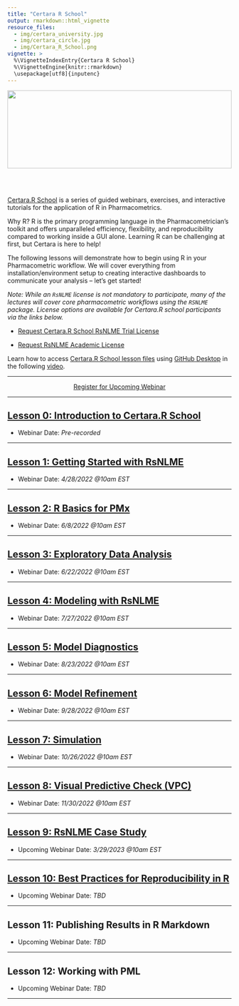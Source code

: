```yaml
---
title: "Certara R School"
output: rmarkdown::html_vignette
resource_files:
  - img/certara_university.jpg
  - img/certara_circle.jpg
  - img/Certara_R_School.png
vignette: >
  %\VignetteIndexEntry{Certara R School}
  %\VignetteEngine{knitr::rmarkdown}
  \usepackage[utf8]{inputenc}
---
```


<img id='r_school_banner' src='img/Certara_R_School.png' align="center" height="175" style = "width:100%;"/>

<br></br>

<a href="https://vimeo.com/showcase/certararschool" target="_blank">Certara.R School</a> is a series of guided webinars, exercises, and interactive tutorials for the application of R in Pharmacometrics. 

Why R? R is the primary programming language in the Pharmacometrician's toolkit and offers unparalleled efficiency, flexibility, and reproducibility compared to working inside a GUI alone.  Learning R can be challenging at first, but Certara is here to help!

The following lessons will demonstrate how to begin using R in your Pharmacometric workflow. We will cover everything from installation/environment setup to creating interactive dashboards to communicate your analysis – let’s get started!

*Note: While an `RsNLME` license is not mandatory to participate, many of the lectures will cover core pharmacometric workflows using the `RSNLME` package. License options are available for Certara.R school participants via the links below.*

* <a href="mailto:certara.licensing@certara.com?subject=Certara.R School RsNLME Trial License&body=Hello, I have registered for the upcoming Certara.R School webinar and request a 90-day trial license for RsNLME: %0d%0a%0d%0a
Name: %0d%0a
Email: %0d%0a
Organization/Institution:">Request Certara.R School RsNLME Trial License</a>  

* <a href="mailto:certara.licensing@certara.com?subject=RsNLME Academic License&body=Hello, I am requesting an academic license for RsNLME: %0d%0a%0d%0a
Name: %0d%0a
Academic Email: %0d%0a
Academic Institution:">Request RsNLME Academic License</a>  

Learn how to access [Certara.R School lesson files](https://github.com/certara/R-Certara/tree/master/inst/Certara_R_School) using [GitHub Desktop](https://desktop.github.com/) in the following [video](lesson_materials.html).


---

<center>
<a class = "registration-button" href="https://certara.zoom.us/webinar/register/WN_cBUdHGo8T7OEN8U94wH9tw" target="_blank">Register for Upcoming Webinar</a>
</center>

---

## [Lesson 0: Introduction to Certara.R School](lesson_0.html)

* Webinar Date: *Pre-recorded*

---

## [Lesson 1: Getting Started with RsNLME](lesson_1.html)

* Webinar Date: *4/28/2022 @10am EST*

---

## [Lesson 2: R Basics for PMx](lesson_2.html)

* Webinar Date: *6/8/2022 @10am EST*

---

## [Lesson 3: Exploratory Data Analysis](lesson_3.html)

* Webinar Date: *6/22/2022 @10am EST*

---

## [Lesson 4: Modeling with RsNLME](lesson_4.html)

* Webinar Date: *7/27/2022 @10am EST*

---

## [Lesson 5: Model Diagnostics](lesson_5.html)

* Webinar Date: *8/23/2022 @10am EST*

---

## [Lesson 6: Model Refinement](lesson_6.html)

* Webinar Date: *9/28/2022 @10am EST*

---

## [Lesson 7: Simulation](lesson_7.html)

* Webinar Date: *10/26/2022 @10am EST*

---

## [Lesson 8: Visual Predictive Check (VPC)](lesson_8.html)

* Webinar Date: *11/30/2022 @10am EST*

---

## [Lesson 9: RsNLME Case Study](lesson_9.html)

* Upcoming Webinar Date: *3/29/2023 @10am EST*

---

## [Lesson 10: Best Practices for Reproducibility in R](lesson_10.html)

* Upcoming Webinar Date: *TBD*

---

## Lesson 11: Publishing Results in R Markdown

* Upcoming Webinar Date: *TBD*

---

## Lesson 12: Working with PML

* Upcoming Webinar Date: *TBD*

---
